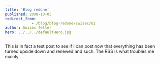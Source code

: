```yaml
---
title: 'Blog redone'
published: 2008-10-05
redirect_from: 
            - /blog/blog-redone/swizec/62
author: Swizec Teller
hero: ../../../defaultHero.jpg
---
```

This is in fact a test post to see if I can post now that everything has been turned upside down and renewed and such. The RSS is what troubles me mainly.